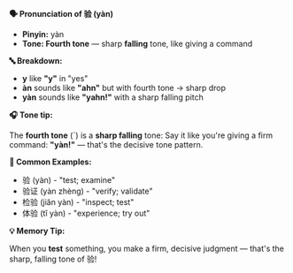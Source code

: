 **🗣️ Pronunciation of 验 (yàn)**

- **Pinyin:** yàn
- **Tone: Fourth tone** — sharp **falling** tone, like giving a command

**🔤 Breakdown:**

- **y** like **"y"** in "yes"
- **àn** sounds like **"ahn"** but with fourth tone → sharp drop
- **yàn** sounds like **"yahn!"** with a sharp falling pitch

**🎧 Tone tip:**

The **fourth tone** (ˋ) is a **sharp falling** tone: Say it like you're giving a firm command:
**"yàn!"** — that's the decisive tone pattern.

**📝 Common Examples:**

- 验 (yàn) - "test; examine"
- 验证 (yàn zhèng) - "verify; validate"
- 检验 (jiǎn yàn) - "inspect; test"
- 体验 (tǐ yàn) - "experience; try out"

**💡 Memory Tip:**

When you **test** something, you make a firm, decisive judgment — that's the sharp, falling tone
of 验!
